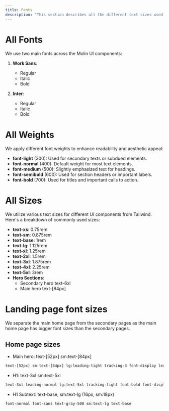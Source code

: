```yaml
---
title: Fonts
description: "This section describes all the different text sizes used across Molin components."
---
```


# All Fonts

We use two main fonts across the Molin UI components:

1. **Work Sans**:

   - Regular
   - Italic
   - Bold

2. **Inter**:
   - Regular
   - Italic
   - Bold

# All Weights

We apply different font weights to enhance readability and aesthetic appeal:

- **font-light** (300): Used for secondary texts or subdued elements.
- **font-normal** (400): Default weight for most text elements.
- **font-medium** (500): Slightly emphasized text for headings.
- **font-semibold** (600): Used for section headers or important labels.
- **font-bold** (700): Used for titles and important calls to action.

# All Sizes

We utilize various text sizes for different UI components from Tailwind. Here's a breakdown of commonly used sizes:

- **text-xs**: 0.75rem
- **text-sm**: 0.875rem
- **text-base**: 1rem
- **text-lg**: 1.125rem
- **text-xl**: 1.25rem
- **text-2xl**: 1.5rem
- **text-3xl**: 1.875rem
- **text-4xl**: 2.25rem
- **text-5xl**: 3rem
- **Hero Sections**:
  - Secondary hero text-6xl
  - Main hero text-[84px]

# Landing page font sizes

We separate the main home page from the secondary pages as the main home page has bigger font sizes than the secondary pages.

## Home page sizes

- Main hero: text-[52px] sm:text-[84px]

```html
text-[52px] sm:text-[84px] lg:leading-tight tracking-3 font-display leading-snug font-bold text-black
```

- H1: text-3xl sm:text-5xl

```html
text-3xl leading-normal lg:text-5xl tracking-tight font-bold font-display text-black mb-5 sm:mb-6
```

- H1 Subtext: text-base, sm:text-lg (16px, sm:18px)

```html
font-normal font-sans text-gray-500 sm:text-lg text-base
```

